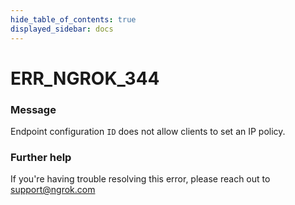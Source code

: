 ```yaml
---
hide_table_of_contents: true
displayed_sidebar: docs
---
```



# ERR_NGROK_344

### Message

Endpoint configuration `ID` does not allow clients to set an IP policy.

### Further help

If you're having trouble resolving this error, please reach out to [support@ngrok.com](mailto:support@ngrok.com?subject=Help%20with%20ERR_NGROK_344)

<ErrorDetails error="err_ngrok_344" />
